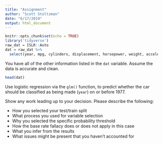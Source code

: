 ```yaml
---
title: "Assignment"
author: "Scott Stoltzman"
date: "6/17/2019"
output: html_document
---
```


```r
knitr::opts_chunk$set(echo = TRUE)
library('tidyverse')
raw_dat = ISLR::Auto
dat = raw_dat %>%
  select(year, mpg, cylinders, displacement, horsepower, weight, acceleration)
```

You have all of the other information listed in the `dat` variable. Assume the data is accurate and clean.
```r
head(dat)
```


Use logistic regression via the `glm()` function, to predict whether the car should be classified as being made (`year`) on or before 1977. 

Show any work leading up to your decision. Please describe the following:  

  - How you selected your test/train split
  - What process you used for variable selection
  - Why you selected the specific probability threshold
  - How the base rate fallacy does or does not apply in this case
  - What you infer from the results
  - What issues might be present that you haven't accounted for
  
```r

```




